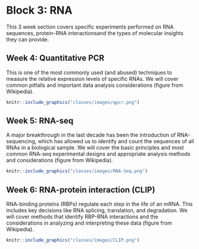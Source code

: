 # Block 3: RNA {#block-rna}

This 3 week section covers specific experiments performed on RNA sequences, protein-RNA interactionsand the types of molecular insights they can provide. 


## Week 4: Quantitative PCR

This is one of the most commonly used (and abused) techniques to measure the relative expression levels of specific RNAs. We will cover common pitfalls and important data analysis considerations (figure from Wikipedia).  


```r
knitr::include_graphics("classes/images/qpcr.png")
```

## Week 5: RNA-seq

A major breakthrough in the last decade has been the introduction of RNA-sequencing, which has allowed us to identify and count the sequences of all RNAs in a biological sample. We will cover the basic principles and most common RNA-seq experimental designs and appropriate analysis methods and considerations (figure from Wikipedia).


```r
knitr::include_graphics("classes/images/RNA-Seq.png")
```


## Week 6: RNA-protein interaction (CLIP)

RNA-binding proteins (RBPs) regulate each step in the life of an mRNA. This includes key decisions like RNA splicing, translation, and degradation. We will cover methods that identify RBP-RNA interactions and the considerations in analyzing and interpreting these data (figure from Wikipedia). 


```r
knitr::include_graphics("classes/images/CLIP.png")
```
